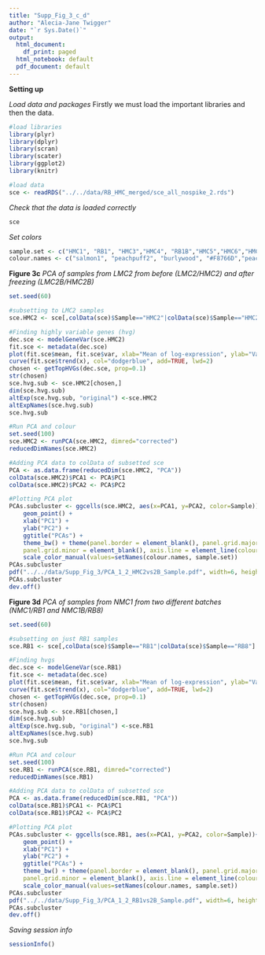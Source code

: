 ```yaml
---
title: "Supp_Fig_3_c_d"
author: "Alecia-Jane Twigger"
date: "`r Sys.Date()`"
output:
  html_document:
    df_print: paged
  html_notebook: default
  pdf_document: default
---
```


**Setting up**

*Load data and packages*
Firstly we must load the important libraries and then the data.
```r
#load libraries
library(plyr)
library(dplyr)
library(scran)
library(scater)
library(ggplot2)
library(knitr)

#load data
sce <- readRDS("../../data/RB_HMC_merged/sce_all_nospike_2.rds")
```
*Check that the data is loaded correctly*
```r
sce
```
*Set colors*
```r
sample.set <- c("HMC1", "RB1", "HMC3","HMC4", "RB1B","HMC5","HMC6","HMC7","HMC8", "HMC9","RB1", "RB2","RB3","RB4","RB5","RB6","RB7", "RB8")
colour.names <- c("salmon1", "peachpuff2", "burlywood", "#F8766D","peachpuff3", "salmon2", "pink1",  "indianred2", "indianred4", "hotpink2", "steelblue3", "slategray3", "paleturquoise3","#00BFC4","turquoise", "turquoise4", "lightblue1", "lightskyblue2")
```
**Figure 3c**
*PCA of samples from LMC2 from before (LMC2/HMC2) and after freezing (LMC2B/HMC2B)*
```r
set.seed(60)

#subsetting to LMC2 samples
sce.HMC2 <- sce[,colData(sce)$Sample=="HMC2"|colData(sce)$Sample=="HMC2B"]

#Finding highly variable genes (hvg)
dec.sce <- modelGeneVar(sce.HMC2)
fit.sce <- metadata(dec.sce)
plot(fit.sce$mean, fit.sce$var, xlab="Mean of log-expression", ylab="Variance of log-expression")
curve(fit.sce$trend(x), col="dodgerblue", add=TRUE, lwd=2)
chosen <- getTopHVGs(dec.sce, prop=0.1)
str(chosen)
sce.hvg.sub <- sce.HMC2[chosen,]
dim(sce.hvg.sub)
altExp(sce.hvg.sub, "original") <-sce.HMC2
altExpNames(sce.hvg.sub)
sce.hvg.sub

#Run PCA and colour 
set.seed(100)
sce.HMC2 <- runPCA(sce.HMC2, dimred="corrected")
reducedDimNames(sce.HMC2)

#Adding PCA data to colData of subsetted sce
PCA <- as.data.frame(reducedDim(sce.HMC2, "PCA"))
colData(sce.HMC2)$PCA1 <- PCA$PC1
colData(sce.HMC2)$PCA2 <- PCA$PC2

#Plotting PCA plot
PCAs.subcluster <- ggcells(sce.HMC2, aes(x=PCA1, y=PCA2, color=Sample))+
    geom_point() +
    xlab("PC1") +
    ylab("PC2") +
    ggtitle("PCAs") +
    theme_bw() + theme(panel.border = element_blank(), panel.grid.major = element_blank(),
    panel.grid.minor = element_blank(), axis.line = element_line(colour = "black")) + 
    scale_color_manual(values=setNames(colour.names, sample.set))
PCAs.subcluster 
pdf("../../data/Supp_Fig_3/PCA_1_2_HMC2vs2B_Sample.pdf", width=6, height=4)
PCAs.subcluster
dev.off()
```
**Figure 3d**
*PCA of samples from NMC1 from two different batches (NMC1/RB1 and NMC1B/RB8)*
```r
set.seed(60)

#subsetting on just RB1 samples
sce.RB1 <- sce[,colData(sce)$Sample=="RB1"|colData(sce)$Sample=="RB8"]

#Finding hvgs
dec.sce <- modelGeneVar(sce.RB1)
fit.sce <- metadata(dec.sce)
plot(fit.sce$mean, fit.sce$var, xlab="Mean of log-expression", ylab="Variance of log-expression")
curve(fit.sce$trend(x), col="dodgerblue", add=TRUE, lwd=2)
chosen <- getTopHVGs(dec.sce, prop=0.1)
str(chosen)
sce.hvg.sub <- sce.RB1[chosen,]
dim(sce.hvg.sub)
altExp(sce.hvg.sub, "original") <-sce.RB1
altExpNames(sce.hvg.sub)
sce.hvg.sub

#Run PCA and colour
set.seed(100)
sce.RB1 <- runPCA(sce.RB1, dimred="corrected")
reducedDimNames(sce.RB1)

#Adding PCA data to colData of subsetted sce
PCA <- as.data.frame(reducedDim(sce.RB1, "PCA"))
colData(sce.RB1)$PCA1 <- PCA$PC1
colData(sce.RB1)$PCA2 <- PCA$PC2

#Plotting PCA plot
PCAs.subcluster <- ggcells(sce.RB1, aes(x=PCA1, y=PCA2, color=Sample))+
    geom_point() +
    xlab("PC1") +
    ylab("PC2") +
    ggtitle("PCAs") +
    theme_bw() + theme(panel.border = element_blank(), panel.grid.major = element_blank(),
    panel.grid.minor = element_blank(), axis.line = element_line(colour = "black")) + 
    scale_color_manual(values=setNames(colour.names, sample.set))
PCAs.subcluster 
pdf("../../data/Supp_Fig_3/PCA_1_2_RB1vs2B_Sample.pdf", width=6, height=4)
PCAs.subcluster
dev.off()
```
*Saving session info*
```r
sessionInfo()
```